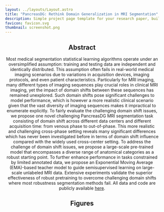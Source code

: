 ```yaml
---
layout: ../layouts/Layout.astro
title: "PancreasDG: Rethink Domain Generalization in MRI Segmentation"
description: Simple project page template for your research paper, built with Astro and Tailwind CSS
favicon: favicon.svg
thumbnail: screenshot.png
---
```






<Header
  title={frontmatter.title}
  authors={[
    {
      name: "Zheyuan Zhang",
      institution: "Northwestern University",
      notes: ["†"],
    },
    {
      name: "Linkai Peng",
      institution: "Northwestern University",
      notes: ["†"],
    },
    {
      name: "Wanying Dou",
      institution: "Northwestern University",
    },
    {
      name: "Ulas Bagci",
      institution: "Northwestern University",
      notes: ["*"],
    },
  ]}
  conference=""
  notes={[
    {
      symbol: "*",
      text: "Corresponding Author",
    },
    {
      symbol: "†",
      text: "Equal Contribution",
    },
  ]}
  links={[
    {
      name: "Paper",
      url: "",
      icon: "ri:file-pdf-2-line",
    },
    {
      name: "Code",
      url: "https://github.com/NUBagciLab/nnUNetDG",
      icon: "ri:github-line",
    },
    {
      name: "arXiv",
      url: "",
      icon: "academicons:arxiv",
    },
  ]}
  />

<HighlightedSection>

## Abstract

Most medical segmentation statistical learning algorithms operate under an oversimplified assumption: training and testing data are independent and identically distributed. This assumption often fails in real-world medical imaging scenarios due to variations in acquisition devices, imaging protocols, and even patient characteristics. Particularly for MRI imaging, many different types of imaging sequences play crucial roles in clinical MRI imaging, yet the impact of domain shifts between these sequences has remained unexplored. Such domain shifts pose significant challenges to model performance, which is however a more realistic clinical scenario given that the vast diversity of imaging sequences makes it impractical to enumerate explicitly. To fairly evaluate the challenging domain shift issues, we propose one novel challenging PancreasDG MRI segmentation task consisting of domain shift across different data centers and different acquisition time: from venous phase to out-of-phase. This more realistic and challenging cross-phase setting reveals many significant differences which has never been investigated before in terms of domain shift influence compared with the widely used cross-center setting. To address the challenge of domain shift issues, we propose a large-scale pre-trained model that encompasses a diverse range of anatomical categories as a robust starting point. To further enhance performance in tasks constrained by limited annotated data, we propose an Exponential Moving Average (EMA)-based teacher model to guide semisupervised learning on large-scale unlabeled MRI data.  Extensive experiments validate the superior effectiveness of robust pretraining to overcome challenging domain shifts where most robustness segmentation methods fail. All data and code are publicly available [here](https://github.com/NUBagciLab/nnUNetDG).

</HighlightedSection>

## Figures

<Figure
    caption="An overview of our proposed method. We adopt the EMA Network structure for the semi-supervised training for the unlabeled cases. To avoid the segmentation collapse, we add the graph segmentation result as the regularization such that we can further extend the model's performance on the general segmentation tasks."
  >
    <Image source={architecture_draft} altText="" />
</Figure>

